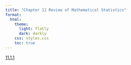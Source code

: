 ```yaml
---
title: "Chapter 11 Review of Mathematical Statistics"
format:
  html:
    theme:
      light: flatly
      dark: darkly
    css: styles.css
    toc: true
---
```


[11.1.1](./11.1.1.qmd)
